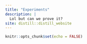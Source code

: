 ```yaml
---
title: "Experiments"
description: |
  Lol but can we prove it?
site: distill::distill_website
---
```


```r
knitr::opts_chunk$set(echo = FALSE)
```

